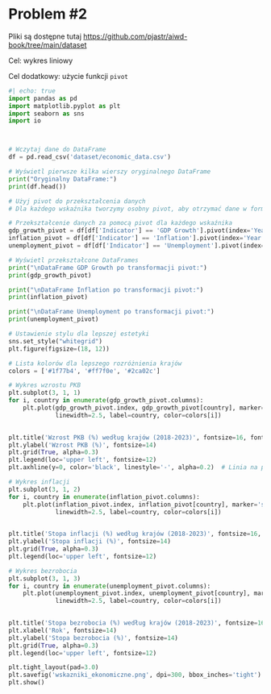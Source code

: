 # Problem #2

Pliki są dostępne tutaj <https://github.com/pjastr/aiwd-book/tree/main/dataset>

Cel: wykres liniowy

Cel dodatkowy: użycie funkcji `pivot`

```python
#| echo: true
import pandas as pd
import matplotlib.pyplot as plt
import seaborn as sns
import io



# Wczytaj dane do DataFrame
df = pd.read_csv('dataset/economic_data.csv')

# Wyświetl pierwsze kilka wierszy oryginalnego DataFrame
print("Oryginalny DataFrame:")
print(df.head())

# Użyj pivot do przekształcenia danych
# Dla każdego wskaźnika tworzymy osobny pivot, aby otrzymać dane w formie odpowiedniej do wykresów

# Przekształcenie danych za pomocą pivot dla każdego wskaźnika
gdp_growth_pivot = df[df['Indicator'] == 'GDP Growth'].pivot(index='Year', columns='Country', values='Value')
inflation_pivot = df[df['Indicator'] == 'Inflation'].pivot(index='Year', columns='Country', values='Value')
unemployment_pivot = df[df['Indicator'] == 'Unemployment'].pivot(index='Year', columns='Country', values='Value')

# Wyświetl przekształcone DataFrames
print("\nDataFrame GDP Growth po transformacji pivot:")
print(gdp_growth_pivot)

print("\nDataFrame Inflation po transformacji pivot:")
print(inflation_pivot)

print("\nDataFrame Unemployment po transformacji pivot:")
print(unemployment_pivot)

# Ustawienie stylu dla lepszej estetyki
sns.set_style("whitegrid")
plt.figure(figsize=(18, 12))

# Lista kolorów dla lepszego rozróżnienia krajów
colors = ['#1f77b4', '#ff7f0e', '#2ca02c']

# Wykres wzrostu PKB
plt.subplot(3, 1, 1)
for i, country in enumerate(gdp_growth_pivot.columns):
    plt.plot(gdp_growth_pivot.index, gdp_growth_pivot[country], marker='o', 
             linewidth=2.5, label=country, color=colors[i])
    

plt.title('Wzrost PKB (%) według krajów (2018-2023)', fontsize=16, fontweight='bold')
plt.ylabel('Wzrost PKB (%)', fontsize=14)
plt.grid(True, alpha=0.3)
plt.legend(loc='upper left', fontsize=12)
plt.axhline(y=0, color='black', linestyle='-', alpha=0.2)  # Linia na poziomie 0%

# Wykres inflacji
plt.subplot(3, 1, 2)
for i, country in enumerate(inflation_pivot.columns):
    plt.plot(inflation_pivot.index, inflation_pivot[country], marker='s', 
             linewidth=2.5, label=country, color=colors[i])
    

plt.title('Stopa inflacji (%) według krajów (2018-2023)', fontsize=16, fontweight='bold')
plt.ylabel('Stopa inflacji (%)', fontsize=14)
plt.grid(True, alpha=0.3)
plt.legend(loc='upper left', fontsize=12)

# Wykres bezrobocia
plt.subplot(3, 1, 3)
for i, country in enumerate(unemployment_pivot.columns):
    plt.plot(unemployment_pivot.index, unemployment_pivot[country], marker='^', 
             linewidth=2.5, label=country, color=colors[i])
  

plt.title('Stopa bezrobocia (%) według krajów (2018-2023)', fontsize=16, fontweight='bold')
plt.xlabel('Rok', fontsize=14)
plt.ylabel('Stopa bezrobocia (%)', fontsize=14)
plt.grid(True, alpha=0.3)
plt.legend(loc='upper left', fontsize=12)

plt.tight_layout(pad=3.0)
plt.savefig('wskazniki_ekonomiczne.png', dpi=300, bbox_inches='tight')
plt.show()
```
